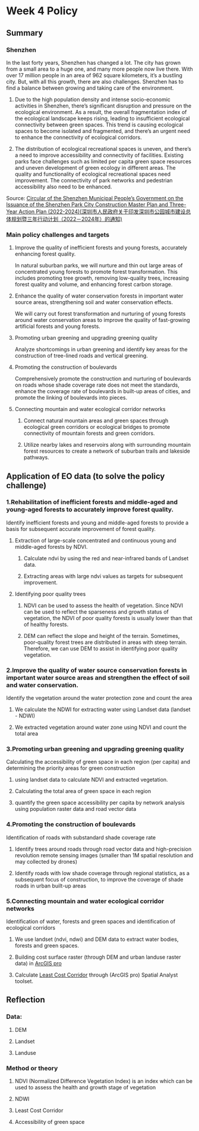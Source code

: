 # Week 4 Policy

## Summary

### Shenzhen

In the last forty years, Shenzhen has changed a lot. The city has grown from a small area to a huge one, and many more people now live there. With over 17 million people in an area of 962 square kilometers, it's a bustling city. But, with all this growth, there are also challenges. Shenzhen has to find a balance between growing and taking care of the environment.

1.  Due to the high population density and intense socio-economic activities in Shenzhen, there's significant disruption and pressure on the ecological environment. As a result, the overall fragmentation index of the ecological landscape keeps rising, leading to insufficient ecological connectivity between green spaces. This trend is causing ecological spaces to become isolated and fragmented, and there's an urgent need to enhance the connectivity of ecological corridors.

2.  The distribution of ecological recreational spaces is uneven, and there's a need to improve accessibility and connectivity of facilities. Existing parks face challenges such as limited per capita green space resources and uneven development of green ecology in different areas. The quality and functionality of ecological recreational spaces need improvement. The connectivity of park networks and pedestrian accessibility also need to be enhanced.

Source: [Circular of the Shenzhen Municipal People's Government on the Issuance of the Shenzhen Park City Construction Master Plan and Three-Year Action Plan (2022-2024)(深圳市人民政府关于印发深圳市公园城市建设总体规划暨三年行动计划（2022－2024年）的通知)](https://www.sz.gov.cn/zfgb/2023/gb1272/content/post_10389162.html)

### Main policy challenges and targets

1.  Improve the quality of inefficient forests and young forests, accurately enhancing forest quality.

    In natural suburban parks, we will nurture and thin out large areas of concentrated young forests to promote forest transformation. This includes promoting tree growth, removing low-quality trees, increasing forest quality and volume, and enhancing forest carbon storage.

2.  Enhance the quality of water conservation forests in important water source areas, strengthening soil and water conservation effects.

    We will carry out forest transformation and nurturing of young forests around water conservation areas to improve the quality of fast-growing artificial forests and young forests.

3.  Promoting urban greening and upgrading greening quality

    Analyze shortcomings in urban greening and identify key areas for the construction of tree-lined roads and vertical greening.

4.  Promoting the construction of boulevards

    Comprehensively promote the construction and nurturing of boulevards on roads whose shade coverage rate does not meet the standards, enhance the coverage rate of boulevards in built-up areas of cities, and promote the linking of boulevards into pieces.

5.  Connecting mountain and water ecological corridor networks

    1.  Connect natural mountain areas and green spaces through ecological green corridors or ecological bridges to promote connectivity of mountain forests and green corridors.

    2.  Utilize nearby lakes and reservoirs along with surrounding mountain forest resources to create a network of suburban trails and lakeside pathways.

## Application of EO data (to solve the policy challenge)

### 1.Rehabilitation of inefficient forests and middle-aged and young-aged forests to accurately improve forest quality.

Identify inefficient forests and young and middle-aged forests to provide a basis for subsequent accurate improvement of forest quality.

1.  Extraction of large-scale concentrated and continuous young and middle-aged forests by NDVI.

    1.  Calculate ndvi by using the red and near-infrared bands of Landset data.

    2.  Extracting areas with large ndvi values as targets for subsequent improvement.

2.  Identifying poor quality trees

    1.  NDVI can be used to assess the health of vegetation. Since NDVI can be used to reflect the sparseness and growth status of vegetation, the NDVI of poor quality forests is usually lower than that of healthy forests.

    2.  DEM can reflect the slope and height of the terrain. Sometimes, poor-quality forest trees are distributed in areas with steep terrain. Therefore, we can use DEM to assist in identifying poor quality vegetation.

### 2.Improve the quality of water source conservation forests in important water source areas and strengthen the effect of soil and water conservation.

Identify the vegetation around the water protection zone and count the area

1.  We calculate the NDWI for extracting water using Landset data (landset - NDWI)

2.  We extracted vegetation around water zone using NDVI and count the total area

### 3.Promoting urban greening and upgrading greening quality

Calculating the accessibility of green space in each region (per capita) and determining the priority areas for green construction

1.  using landset data to calculate NDVI and extracted vegetation.

2.  Calculating the total area of green space in each region

3.  quantify the green space accessibility per capita by network analysis using population raster data and road vector data

### 4.Promoting the construction of boulevards

Identification of roads with substandard shade coverage rate

1.  Identify trees around roads through road vector data and high-precision revolution remote sensing images (smaller than 1M spatial resolution and may collected by drones)

2.  Identify roads with low shade coverage through regional statistics, as a subsequent focus of construction, to improve the coverage of shade roads in urban built-up areas

### 5.Connecting mountain and water ecological corridor networks

Identification of water, forests and green spaces and identification of ecological corridors

1.  We use landset (ndvi, ndwi) and DEM data to extract water bodies, forests and green spaces.

2.  Building cost surface raster (through DEM and urban landuse raster data) in [ArcGIS pro](https://www.esri.com/en-us/arcgis/products/arcgis-pro/overview)

3.  Calculate [Least Cost Corridor](https://pro.arcgis.com/en/pro-app/latest/tool-reference/spatial-analyst/least-cost-corridor.htm) through (ArcGIS pro) Spatial Analyst toolset.

## Reflection

### Data:

1.  DEM

2.  Landset

3.  Landuse

### Method or theory

1.  NDVI (Normalized Difference Vegetation Index) is an index which can be used to assess the health and growth stage of vegetation

2.  NDWI

3.  Least Cost Corridor

4.  Accessibility of green space

